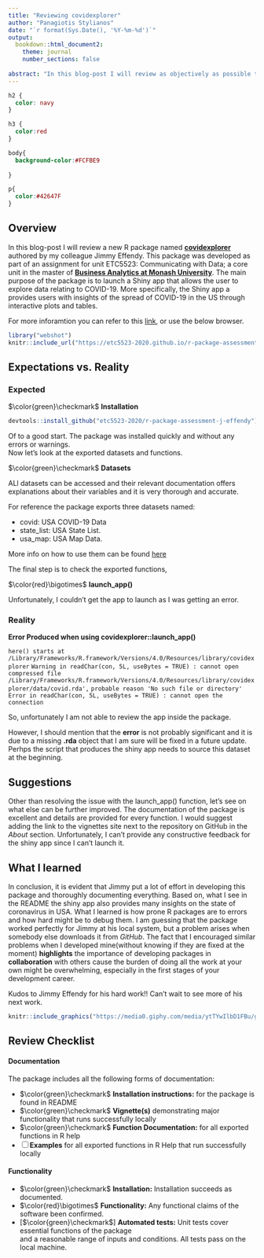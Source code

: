 ```yaml
---
title: "Reviewing covidexplorer"
author: "Panagiotis Stylianos"
date: "`r format(Sys.Date(), '%Y-%m-%d')`"
output:
  bookdown::html_document2:
    theme: journal
    number_sections: false
    
abstract: "In this blog-post I will review as objectively as possible the R package of my colleague; Jimmy Effendy; named __covidexplorer__." 
---
```




```css
h2 {
  color: navy
}

h3 {
  color:red
}

body{
  background-color:#FCFBE9
  
}

p{
  color:#42647F
}
```


## Overview

In this blog-post I will review a new R package named __[covidexplorer](https://github.com/etc5523-2020/r-package-assessment-j-effendy)__ authored by my colleague Jimmy Effendy. This package was developed as part of an assignment for unit ETC5523: Communicating with Data; a core unit in the master of __[Business Analytics at Monash University](https://www.monash.edu/business/master-of-business-analytics)__. The main purpose of the package is to launch a Shiny app that allows the user to explore data relating to COVID-19. More specifically, the Shiny app a provides users with insights of the spread of COVID-19 in the US through interactive plots and tables.

For more inforamtion you can refer to this [link](https://github.com/etc5523-2020/r-package-assessment-j-effendy), or use the below browser.

```r
library("webshot")
knitr::include_url("https://etc5523-2020.github.io/r-package-assessment-j-effendy/articles/covidexplorer.html", height = "500px")
```



## Expectations vs. Reality {.tabset .tabset-pills}


### Expected

$\color{green}\checkmark$  __Installation__  
```r
devtools::install_github("etc5523-2020/r-package-assessment-j-effendy")
```

Of to a good start. The package was installed quickly and without any errors or warnings.  
Now let's look at the exported datasets and functions.

$\color{green}\checkmark$ __Datasets__

ALl datasets can be accessed and their relevant documentation offers explanations about their variables and it is very thorough and accurate. 

For reference the package exports three datasets named:

* covid: USA COVID-19 Data
* state_list: USA State List.
* usa_map: USA Map Data.

More info on how to use them can be found [here](https://etc5523-2020.github.io/r-package-assessment-j-effendy/index.html)

The final step is to check the exported functions,


$\color{red}\bigotimes$ __launch_app()__

Unfortunately, I couldn't get the app to launch as I was getting an error.

### Reality

__Error Produced when using covidexplorer::launch_app()__

`here() starts at /Library/Frameworks/R.framework/Versions/4.0/Resources/library/covidexplorer`
`Warning in readChar(con, 5L, useBytes = TRUE) : cannot open compressed file` `/Library/Frameworks/R.framework/Versions/4.0/Resources/library/covidexplorer/data/covid.rda',`
`probable reason 'No such file or directory'`
`Error in readChar(con, 5L, useBytes = TRUE) : cannot open the connection`

So, unfortunately I am not able to review the app inside the package.

However, I should mention that the __error__ is not probably significant and it is due to a missing __.rda__ object that I am sure will be fixed in a future update. Perhps the script that produces the shiny app needs to source this dataset at the beginning.


## Suggestions 

Other than resolving the issue with the launch_app() function, let's see on what else can be further improved. The documentation of the package is excellent and details are provided for every function.
I would suggest adding the link to the vignettes site next to the repository on GitHub in the _About_ section.
Unfortunately, I can't provide any constructive feedback for the shiny app since I can't launch it.


## What I learned

In conclusion, it is evident that Jimmy put a lot of effort in developing this package and thoroughly documenting everything. Based on, what I see in the README the shiny app also provides many insights on the state of coronavirus in USA. What I learned is how prone R packages are to errors and how hard might be to debug them. I am guessing that the package worked perfectly for Jimmy at his local system, but a problem arises when somebody else downloads it from _GitHub_. The fact that I encouraged similar problems when I developed mine(without knowing if they are fixed at the moment) __highlights__ the importance of developing packages in __collaboration__ with others cause the burden of doing all the work at your own might be overwhelming, especially in the first stages of your development career.

Kudos to Jimmy Effendy for his hard work!! Can't wait to see more of his next work.

```r
knitr::include_graphics("https://media0.giphy.com/media/ytTYwIlbD1FBu/giphy.gif?cid=ecf05e473hjx6awta167hth4iudvd7yn18gptgkeuies2iwp&rid=giphy.gif")
```


## Review Checklist


#### Documentation

The package includes all the following forms of documentation:

- $\color{green}\checkmark$ **Installation instructions:** for the package is found in README  
- $\color{green}\checkmark$ **Vignette(s)** demonstrating major functionality that runs successfully locally  
- $\color{green}\checkmark$ **Function Documentation:** for all exported functions in R help  
- [ ] **Examples** for all exported functions in R Help that run successfully locally  

#### Functionality

- $\color{green}\checkmark$ **Installation:** Installation succeeds as documented.  
- $\color{red}\bigotimes$ **Functionality:** Any functional claims of the software been confirmed.  
- [$\color{green}\checkmark$] **Automated tests:** Unit tests cover essential functions of the package  
and a reasonable range of inputs and conditions. All tests pass on the local machine.  


